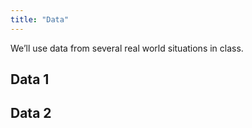 ```yaml
---
title: "Data"
---
```


We'll use data from several real world situations in class.

## Data 1

## Data 2